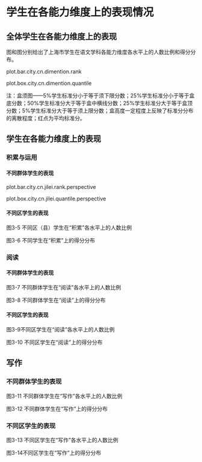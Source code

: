 <!-- chapter dimention -->

\mytext

# 学生在各能力维度上的表现情况

## 全体学生在各能力维度上的表现

图\ref{fig: `r gio.R$GetPlotTitle("plot.bar.city.cn.dimention.rank")`}和图\ref{fig: `r gio.R$GetPlotTitle("plot.box.city.cn.dimention.quantile")`}分别给出了上海市学生在语文学科各能力维度各水平上的人数比例和得分分布。

plot.bar.city.cn.dimention.rank

plot.box.city.cn.dimention.quantile

\mylist
注：盒须图——5\%学生标准分小于等于须下限分数；25\%学生标准分小于等于盒底分数；50\%学生标准分大于等于盒中横线分数；25\%学生标准分大于等于盒顶分数；5\%学生标准分大于等于须上限分数；盒高度一定程度上反映了标准分分布的离散程度；红点为平均标准分。
\mytext

## 学生在各能力维度上的表现

### 积累与运用

#### 不同群体学生的表现

plot.bar.city.cn.jilei.rank.perspective

plot.box.city.cn.jilei.quantile.perspective

#### 不同区学生的表现


图3-5 不同区（县）学生在“积累”各水平上的人数比例



图3-6 不同学生在“积累”上的得分分布



### 阅读

#### 不同群体学生的表现


图3-7 不同群体学生在“阅读”各水平上的人数比例



图3-8 不同群体学生在“阅读”上的得分分布








#### 不同区学生的表现


图3-9不同区学生在“阅读”各水平上的人数比例



图3-10 不同区学生在“阅读”上的得分分布




## 写作

### 不同群体学生的表现

图3-11 不同群体学生在“写作”各水平上的人数比例



图3-12 不同群体学生在“写作”上的得分分布

### 不同区学生的表现

图3-13 不同区学生在“写作”各水平上的人数比例



图3-14不同区学生在“写作”上的得分分布

<!-- end of chapter dimention -->
